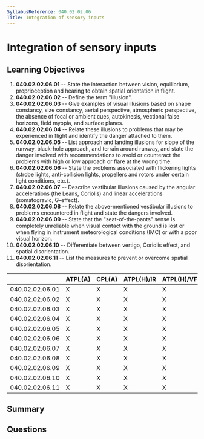 ```yaml
---
SyllabusReference: 040.02.02.06
Title: Integration of sensory inputs
---
```


# Integration of sensory inputs

## Learning Objectives

1.  **040.02.02.06.01** -- State the interaction between vision, equilibrium,
    proprioception and hearing to obtain spatial orientation in flight.
2.  **040.02.02.06.02** -- Define the term "illusion".
3.  **040.02.02.06.03** -- Give examples of visual illusions based on shape
    constancy, size constancy, aerial perspective, atmospheric perspective, the
    absence of focal or ambient cues, autokinesis, vectional false horizons,
    field myopia, and surface planes.
4.  **040.02.02.06.04** -- Relate these illusions to problems that may be
    experienced in flight and identify the danger attached to them.
5.  **040.02.02.06.05** -- List approach and landing illusions for slope of the
    runway, black-hole approach, and terrain around runway, and state the danger
    involved with recommendations to avoid or counteract the problems with high
    or low approach or flare at the wrong time.
6.  **040.02.02.06.06** -- State the problems associated with flickering lights
    (strobe lights, anti-collision lights, propellers and rotors under certain
    light conditions, etc.).
7.  **040.02.02.06.07** -- Describe vestibular illusions caused by the angular
    accelerations (the Leans, Coriolis) and linear accelerations (somatogravic,
    G-effect).
8.  **040.02.02.06.08** -- Relate the above-mentioned vestibular illusions to
    problems encountered in flight and state the dangers involved.
9.  **040.02.02.06.09** -- State that the "seat-of-the-pants" sense is completely
    unreliable when visual contact with the ground is lost or when flying in
    instrument meteorological conditions (IMC) or with a poor visual horizon.
10. **040.02.02.06.10** -- Differentiate between vertigo, Coriolis effect, and
    spatial disorientation.
11. **040.02.02.06.11** -- List the measures to prevent or overcome spatial
    disorientation.

|                 | ATPL(A) | CPL(A) | ATPL(H)/IR | ATPL(H)/VFR | CPL(H) | IR | CBIR(A) |
| --------------- | ------- | ------ | ---------- | ----------- | ------ | -- | ------- |
| 040.02.02.06.01 | X       | X      | X          | X           | X      | X  | X       |
| 040.02.02.06.02 | X       | X      | X          | X           | X      | X  | X       |
| 040.02.02.06.03 | X       | X      | X          | X           | X      | X  | X       |
| 040.02.02.06.04 | X       | X      | X          | X           | X      | X  | X       |
| 040.02.02.06.05 | X       | X      | X          | X           | X      | X  | X       |
| 040.02.02.06.06 | X       | X      | X          | X           | X      | X  | X       |
| 040.02.02.06.07 | X       | X      | X          | X           | X      | X  | X       |
| 040.02.02.06.08 | X       | X      | X          | X           | X      | X  | X       |
| 040.02.02.06.09 | X       | X      | X          | X           | X      | X  | X       |
| 040.02.02.06.10 | X       | X      | X          | X           | X      | X  | X       |
| 040.02.02.06.11 | X       | X      | X          | X           | X      | X  | X       |

## Summary

## Questions
